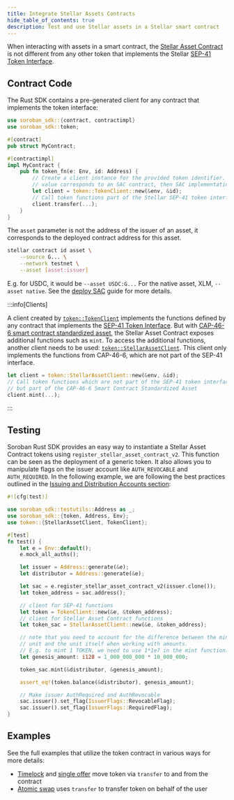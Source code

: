 ```yaml
---
title: Integrate Stellar Assets Contracts
hide_table_of_contents: true
description: Test and use Stellar assets in a Stellar smart contract
---
```


When interacting with assets in a smart contract, the [Stellar Asset Contract](../../../tokens/stellar-asset-contract.mdx) is not different from any other token that implements the Stellar [SEP-41 Token Interface].

## Contract Code

The Rust SDK contains a pre-generated client for any contract that implements the token interface:

```rust
use soroban_sdk::{contract, contractimpl}
use soroban_sdk::token;

#[contract]
pub struct MyContract;

#[contractimpl]
impl MyContract {
    pub fn token_fn(e: Env, id: Address) {
        // Create a client instance for the provided token identifier. If the id
        // value corresponds to an SAC contract, then SAC implementation is used.
        let client = token::TokenClient::new(&env, &id);
        // Call token functions part of the Stellar SEP-41 token interface
        client.transfer(...);
    }
}
```

The `asset` parameter is not the address of the issuer of an asset, it corresponds to the deployed contract address for this asset.

```bash
stellar contract id asset \
    --source G... \
    --network testnet \
    --asset [asset:issuer]
```

E.g. for USDC, it would be `--asset USDC:G...` For the native asset, XLM, `--asset native`. See the [deploy SAC] guide for more details.

[deploy SAC]: ../cli/deploy-stellar-asset-contract.mdx

:::info[Clients]

A client created by [`token::TokenClient`] implements the functions defined by any contract that implements the [SEP-41 Token Interface]. But with [CAP-46-6 smart contract standardized asset], the Stellar Asset Contract exposes additional functions such as `mint`. To access the additional functions, another client needs to be used: [`token::StellarAssetClient`]. This client only implements the functions from CAP-46-6, which are not part of the SEP-41 interface.

```rust
let client = token::StellarAssetClient::new(&env, &id);
// Call token functions which are not part of the SEP-41 token interface
// but part of the CAP-46-6 Smart Contract Standardized Asset
client.mint(...);
```

:::

## Testing

Soroban Rust SDK provides an easy way to instantiate a Stellar Asset Contract tokens using `register_stellar_asset_contract_v2`. This function can be seen as the deployment of a generic token. It also allows you to manipulate flags on the issuer account like `AUTH_REVOCABLE` and `AUTH_REQUIRED`. In the following example, we are following the best practices outlined in the [Issuing and Distribution Accounts section](../../../tokens/control-asset-access.mdx#issuer-and-distributor-accounts):

```rust
#![cfg(test)]

use soroban_sdk::testutils::Address as _;
use soroban_sdk::{token, Address, Env};
use token::{StellarAssetClient, TokenClient};

#[test]
fn test() {
    let e = Env::default();
    e.mock_all_auths();

    let issuer = Address::generate(&e);
    let distributor = Address::generate(&e);

    let sac = e.register_stellar_asset_contract_v2(issuer.clone());
    let token_address = sac.address();

    // client for SEP-41 functions
    let token = TokenClient::new(&e, &token_address);
    // client for Stellar Asset Contract functions
    let token_sac = StellarAssetClient::new(&e, &token_address);

    // note that you need to account for the difference between the minimal
    // unit and the unit itself when working with amounts.
    // E.g. to mint 1 TOKEN, we need to use 1*1e7 in the mint function.
    let genesis_amount: i128 = 1_000_000_000 * 10_000_000;

    token_sac.mint(&distributor, &genesis_amount);

    assert_eq!(token.balance(&distributor), genesis_amount);

    // Make issuer AuthRequired and AuthRevocable
    sac.issuer().set_flag(IssuerFlags::RevocableFlag);
    sac.issuer().set_flag(IssuerFlags::RequiredFlag);
}
```

## Examples

See the full examples that utilize the token contract in various ways for more details:

- [Timelock](../../smart-contracts/example-contracts/timelock.mdx) and [single offer](../../smart-contracts/example-contracts/single-offer-sale.mdx) move token via `transfer` to and from the contract
- [Atomic swap](../../smart-contracts/example-contracts/atomic-swap.mdx) uses `transfer` to transfer token on behalf of the user

[sep-41 token interface]: ../../../tokens/token-interface.mdx
[cap-46-6 smart contract standardized asset]: https://github.com/stellar/stellar-protocol/blob/master/core/cap-0046-06.md
[`token::tokenclient`]: https://docs.rs/soroban-sdk/latest/soroban_sdk/token/struct.TokenClient.html
[`token::stellarassetclient`]: https://docs.rs/soroban-sdk/latest/soroban_sdk/token/struct.StellarAssetClient.html
